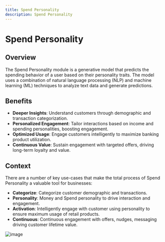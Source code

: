 ```yaml
---
title: Spend Personality
description: Spend Personality
---
```


# Spend Personality

## Overview

The Spend Personality module is a generative model that predicts the spending behavior of a user based on their personality traits. The model uses a combination of natural language processing (NLP) and machine learning (ML) techniques to analyze text data and generate predictions.


## Benefits

- **Deeper Insights**: Understand customers through demographic and transaction categorization.
- **Personalized Engagement**: Tailor interactions based on income and spending personalities, boosting engagement.
- **Optimized Usage**: Engage customers intelligently to maximize banking product utilization.
- **Continuous Value**: Sustain engagement with targeted offers, driving long-term loyalty and value.


## Context

There are a number of key use-cases that make the total process of Spend Personality a valuable tool for businesses:
- **Categorize**: Categorize customer demographic and transactions.
- **Personality**: Money and Spend personality to drive interaction and engagement.
- **Activation**: Intelligently engage with customer using personality to ensure maximum usage of retail products.
- **Continuous**: Continuous engagement with offers, nudges, messaging driving customer lifetime value.

![image](/images/modules/spend_personality/spend-personality.png)
